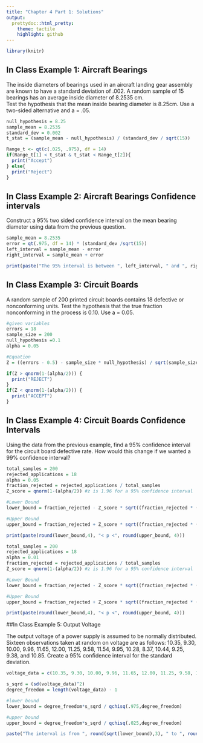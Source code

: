 ```yaml
---
title: "Chapter 4 Part 1: Solutions"
output:
  prettydoc::html_pretty:
    theme: tactile
    highlight: github
---
```



```r
library(knitr)
```

## In Class Example 1: Aircraft Bearings

The inside diameters of bearings used in an aircraft landing gear assembly are known to have a standard deviation of .002. A random sample of 15 bearings has an average inside diameter of 8.2535 cm.  
Test the hypothesis that the mean inside bearing diameter is 8.25cm. Use a two-sided alternative and a = .05.  


```r
null_hypothesis = 8.25
sample_mean = 8.2535
standard_dev = 0.002
t_stat = (sample_mean - null_hypothesis) / (standard_dev / sqrt(15))

Range_t <- qt(c(.025, .975), df = 14)
if(Range_t[1] < t_stat & t_stat < Range_t[2]){
  print("Accept")
} else{
  print("Reject")
}


```

## In Class Example 2: Aircraft Bearings Confidence intervals

Construct a 95% two sided confidence interval on the mean bearing diameter using data from the previous question.

```r
sample_mean = 8.2535
error = qt(.975, df = 14) * (standard_dev /sqrt(15))
left_interval = sample_mean - error
right_interval = sample_mean + error

print(paste("The 95% interval is between ", left_interval, " and ", right_interval))


```

## In Class Example 3: Circuit Boards

A random sample of 200 printed circuit boards contains 18 defective or nonconforming units. 
Test the hypothesis that the true fraction nonconforming in the process is 0.10. Use a = 0.05. 

```r
#given variables
errors = 18
sample_size = 200
null_hypothesis =0.1
alpha = 0.05

#Equation
Z = ((errors - 0.5) - sample_size * null_hypothesis) / sqrt(sample_size * null_hypothesis * (1 - null_hypothesis))

if(Z > qnorm(1-(alpha/2))) {
  print("REJECT")
}
if(Z < qnorm(1-(alpha/2))) {
  print("ACCEPT")
}

```

## In Class Example 4: Circuit Boards Confidence Intervals

Using the data from the previous example, find a 95% confidence interval for the circuit board defective rate. How would this change if we wanted a 99% confidence interval?

```r
total_samples = 200
rejected_applications = 18
alpha = 0.05
fraction_rejected = rejected_applications / total_samples
Z_score = qnorm(1-(alpha/2)) #z is 1.96 for a 95% confidence interval

#Lower Bound
lower_bound = fraction_rejected - Z_score * sqrt((fraction_rejected * (1 - fraction_rejected)) / total_samples)

#Upper Bound
upper_bound = fraction_rejected + Z_score * sqrt((fraction_rejected * (1 - fraction_rejected)) / total_samples)

print(paste(round(lower_bound,4), "< p <", round(upper_bound, 4)))

```

```r
total_samples = 200
rejected_applications = 18
alpha = 0.01
fraction_rejected = rejected_applications / total_samples
Z_score = qnorm(1-(alpha/2)) #z is 1.96 for a 95% confidence interval

#Lower Bound
lower_bound = fraction_rejected - Z_score * sqrt((fraction_rejected * (1 - fraction_rejected)) / total_samples)

#Upper Bound
upper_bound = fraction_rejected + Z_score * sqrt((fraction_rejected * (1 - fraction_rejected)) / total_samples)

print(paste(round(lower_bound,4), "< p <", round(upper_bound, 4)))
```


##In Class Example 5: Output Voltage

The output voltage of a power supply is assumed to be normally distributed. Sixteen observations taken at random on voltage are as follows: 10.35, 9.30, 10.00, 9.96, 11.65, 12.00, 11.25, 9.58, 11.54, 9.95, 10.28, 8.37, 10.44, 9.25, 9.38, and 10.85. 
Create a 95% confidence interval for the standard deviation.
  
```r
voltage_data = c(10.35, 9.30, 10.00, 9.96, 11.65, 12.00, 11.25, 9.58, 11.54, 9.95, 10.28, 8.37, 10.44, 9.25, 9.38, 10.85)

s_sqrd = (sd(voltage_data)^2)
degree_freedom = length(voltage_data) - 1

#lower bound
lower_bound = degree_freedom*s_sqrd / qchisq(.975,degree_freedom)

#upper bound
upper_bound = degree_freedom*s_sqrd / qchisq(.025,degree_freedom)

paste("The interval is from ", round(sqrt(lower_bound),3), " to ", round(sqrt(upper_bound),3))


```



